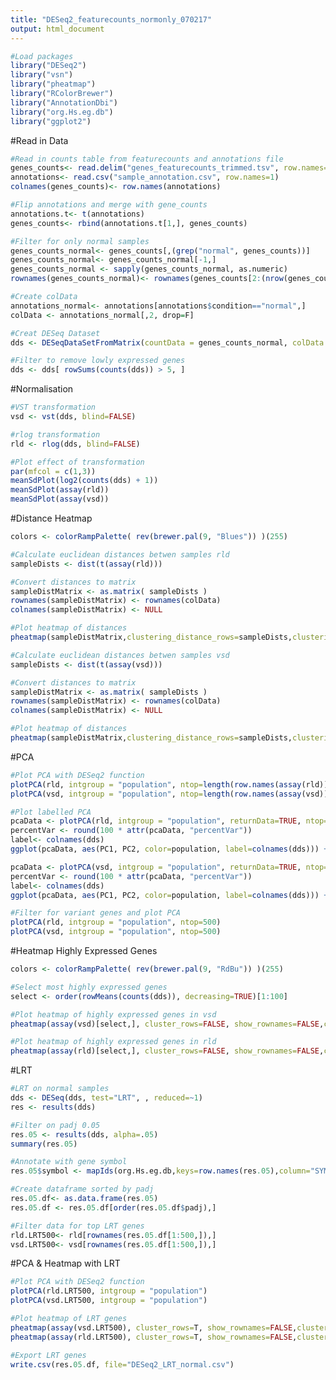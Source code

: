 ```yaml
---
title: "DESeq2_featurecounts_normonly_070217"
output: html_document
---
```

```r
#Load packages
library("DESeq2")
library("vsn")
library("pheatmap")
library("RColorBrewer")
library("AnnotationDbi")
library("org.Hs.eg.db")
library("ggplot2")
```

#Read in Data 

```r
#Read in counts table from featurecounts and annotations file
genes_counts<- read.delim("genes_featurecounts_trimmed.tsv", row.names=1)
annotations<- read.csv("sample_annotation.csv", row.names=1)
colnames(genes_counts)<- row.names(annotations)

#Flip annotations and merge with gene_counts
annotations.t<- t(annotations)
genes_counts<- rbind(annotations.t[1,], genes_counts)

#Filter for only normal samples
genes_counts_normal<- genes_counts[,(grep("normal", genes_counts))]
genes_counts_normal<- genes_counts_normal[-1,]
genes_counts_normal <- sapply(genes_counts_normal, as.numeric)
rownames(genes_counts_normal)<- rownames(genes_counts[2:(nrow(genes_counts)),])

#Create colData
annotations_normal<- annotations[annotations$condition=="normal",]
colData <- annotations_normal[,2, drop=F]

#Creat DESeq Dataset
dds <- DESeqDataSetFromMatrix(countData = genes_counts_normal, colData = colData, design=~population)

#Filter to remove lowly expressed genes
dds <- dds[ rowSums(counts(dds)) > 5, ]
```

#Normalisation

```r
#VST transformation
vsd <- vst(dds, blind=FALSE)

#rlog transformation
rld <- rlog(dds, blind=FALSE)

#Plot effect of transformation
par(mfcol = c(1,3))
meanSdPlot(log2(counts(dds) + 1))
meanSdPlot(assay(rld))
meanSdPlot(assay(vsd))
```

#Distance Heatmap

```r
colors <- colorRampPalette( rev(brewer.pal(9, "Blues")) )(255)

#Calculate euclidean distances betwen samples rld
sampleDists <- dist(t(assay(rld)))

#Convert distances to matrix
sampleDistMatrix <- as.matrix( sampleDists )
rownames(sampleDistMatrix) <- rownames(colData)
colnames(sampleDistMatrix) <- NULL

#Plot heatmap of distances
pheatmap(sampleDistMatrix,clustering_distance_rows=sampleDists,clustering_distance_cols=sampleDists,col=colors)

#Calculate euclidean distances betwen samples vsd
sampleDists <- dist(t(assay(vsd)))

#Convert distances to matrix
sampleDistMatrix <- as.matrix( sampleDists )
rownames(sampleDistMatrix) <- rownames(colData)
colnames(sampleDistMatrix) <- NULL

#Plot heatmap of distances
pheatmap(sampleDistMatrix,clustering_distance_rows=sampleDists,clustering_distance_cols=sampleDists,col=colors)
```

#PCA

```r
#Plot PCA with DESeq2 function
plotPCA(rld, intgroup = "population", ntop=length(row.names(assay(rld))))
plotPCA(vsd, intgroup = "population", ntop=length(row.names(assay(vsd))))

#Plot labelled PCA
pcaData <- plotPCA(rld, intgroup = "population", returnData=TRUE, ntop=length(row.names(assay(rld))))
percentVar <- round(100 * attr(pcaData, "percentVar"))
label<- colnames(dds)
ggplot(pcaData, aes(PC1, PC2, color=population, label=colnames(dds))) + geom_point(size=3) + xlab(paste0("PC1: ",percentVar[1],"% variance")) + ylab(paste0("PC2: ",percentVar[2],"% variance")) + coord_fixed()+ geom_text(size=2.5, nudge_x = 1, nudge_y = 1, check_overlap = T)

pcaData <- plotPCA(vsd, intgroup = "population", returnData=TRUE, ntop=length(row.names(assay(vsd))))
percentVar <- round(100 * attr(pcaData, "percentVar"))
label<- colnames(dds)
ggplot(pcaData, aes(PC1, PC2, color=population, label=colnames(dds))) + geom_point(size=3) + xlab(paste0("PC1: ",percentVar[1],"% variance")) + ylab(paste0("PC2: ",percentVar[2],"% variance")) + coord_fixed()+ geom_text(size=2.5, nudge_x = 1, nudge_y = 1, check_overlap = T)

#Filter for variant genes and plot PCA
plotPCA(rld, intgroup = "population", ntop=500)
plotPCA(vsd, intgroup = "population", ntop=500)
```

#Heatmap Highly Expressed Genes

```r
colors <- colorRampPalette( rev(brewer.pal(9, "RdBu")) )(255)

#Select most highly expressed genes
select <- order(rowMeans(counts(dds)), decreasing=TRUE)[1:100]

#Plot heatmap of highly expressed genes in vsd
pheatmap(assay(vsd)[select,], cluster_rows=FALSE, show_rownames=FALSE,cluster_cols=T, color = colors)

#Plot heatmap of highly expressed genes in rld
pheatmap(assay(rld)[select,], cluster_rows=FALSE, show_rownames=FALSE,cluster_cols=T, color=colors)
```

#LRT

```r
#LRT on normal samples
dds <- DESeq(dds, test="LRT", , reduced=~1)
res <- results(dds)

#Filter on padj 0.05 
res.05 <- results(dds, alpha=.05)
summary(res.05)

#Annotate with gene symbol
res.05$symbol <- mapIds(org.Hs.eg.db,keys=row.names(res.05),column="SYMBOL",keytype="ENSEMBL",multiVals="first")

#Create dataframe sorted by padj
res.05.df<- as.data.frame(res.05)
res.05.df <- res.05.df[order(res.05.df$padj),]

#Filter data for top LRT genes
rld.LRT500<- rld[rownames(res.05.df[1:500,]),]
vsd.LRT500<- vsd[rownames(res.05.df[1:500,]),]
```

#PCA & Heatmap with LRT

```r
#Plot PCA with DESeq2 function
plotPCA(rld.LRT500, intgroup = "population")
plotPCA(vsd.LRT500, intgroup = "population")

#Plot heatmap of LRT genes
pheatmap(assay(vsd.LRT500), cluster_rows=T, show_rownames=FALSE,cluster_cols=T, color=colors, scale = "row")
pheatmap(assay(rld.LRT500), cluster_rows=T, show_rownames=FALSE,cluster_cols=T, color=colors, scale="row")
```

```r
#Export LRT genes
write.csv(res.05.df, file="DESeq2_LRT_normal.csv")
```




